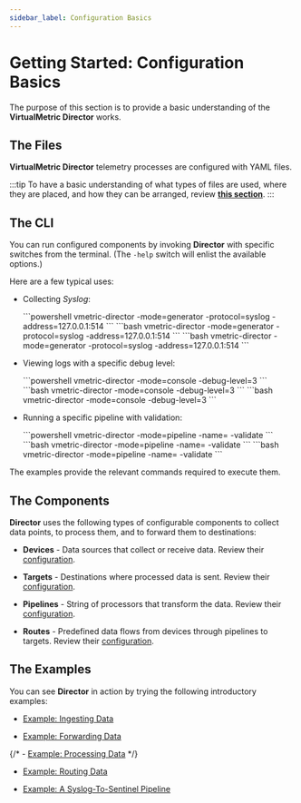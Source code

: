 ```yaml
---
sidebar_label: Configuration Basics
---
```


# Getting Started: Configuration Basics

The purpose of this section is to provide a basic understanding of the **VirtualMetric Director** works.

## The Files

**VirtualMetric Director** telemetry processes are configured with YAML files.

:::tip
To have a basic understanding of what types of files are used, where they are placed, and how they can be arranged, review [**this section**](/docs/configuration/index.mdx#files-and-directories).
:::

## The CLI

You can run configured components by invoking **Director** with specific switches from the terminal. (The `-help` switch will enlist the available options.)

Here are a few typical uses:

* Collecting _Syslog_:

  <Tabs groupId="os-options">
    <TabItem value="windows" label="Windows" default>
      ```powershell
      vmetric-director -mode=generator -protocol=syslog -address=127.0.0.1:514
      ```
    </TabItem>
    
    <TabItem value="linux" label="Linux" default>
      ```bash
        vmetric-director -mode=generator -protocol=syslog -address=127.0.0.1:514
      ```
    </TabItem>

    <TabItem value="macos" label="macOS" default>
      ```bash
        vmetric-director -mode=generator -protocol=syslog -address=127.0.0.1:514
      ```
    </TabItem>
  </Tabs>

* Viewing logs with a specific debug level:

  <Tabs groupId="os-options">
    <TabItem value="windows" label="Windows" default>
      ```powershell
      vmetric-director -mode=console -debug-level=3
      ```
    </TabItem>
    
    <TabItem value="linux" label="Linux" default>
      ```bash
        vmetric-director -mode=console -debug-level=3
      ```
    </TabItem>

    <TabItem value="macos" label="macOS" default>
      ```bash
        vmetric-director -mode=console -debug-level=3
      ```
    </TabItem>
  </Tabs>

* Running a specific pipeline with validation:

  <Tabs groupId="os-options">
    <TabItem value="windows" label="Windows" default>
      ```powershell
      vmetric-director -mode=pipeline -name=<pipeline_name> -validate
      ```
    </TabItem>
    
    <TabItem value="linux" label="Linux" default>
      ```bash
        vmetric-director -mode=pipeline -name=<pipeline_name> -validate
      ```
    </TabItem>

    <TabItem value="macos" label="macOS" default>
      ```bash
        vmetric-director -mode=pipeline -name=<pipeline_name> -validate
      ```
    </TabItem>
  </Tabs>

The examples provide the relevant commands required to execute them.

## The Components

**Director** uses the following types of configurable components to collect data points, to process them, and to forward them to destinations:

* **Devices** - Data sources that collect or receive data. Review their [configuration](/docs/configuration/devices/index.mdx#configuration).

* **Targets** - Destinations where processed data is sent. Review their [configuration](/docs/configuration/targets/index.mdx#configuration).

* **Pipelines** - String of processors that transform the data. Review their [configuration](/docs/configuration/pipelines/index.mdx#configuration).

* **Routes** - Predefined data flows from devices through pipelines to targets. Review their [configuration](/docs/configuration/routes.mdx#configuration).

## The Examples

You can see **Director** in action by trying the following introductory examples:

- [Example: Ingesting Data](/docs/getting-started/example-ingesting-data.mdx)

- [Example: Forwarding Data](/docs/getting-started/example-forwarding-data.mdx)

{/* - [Example: Processing Data](/docs/getting-started/example-processing-data.mdx) */}

- [Example: Routing Data](/docs/getting-started/example-routing-data.mdx)

- [Example: A Syslog-To-Sentinel Pipeline](/docs/getting-started/example-a-syslog-to-sentinel-pipeline.mdx)

